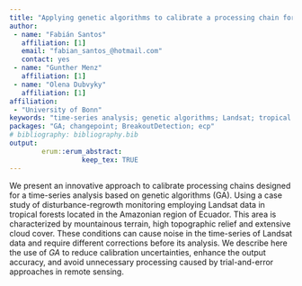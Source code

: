 ```yaml
---
title: "Applying genetic algorithms to calibrate a processing chain for a Landsat-based time series analysis of disturbance - regrowth dynamics in tropical forests"
author:
 - name: "Fabián Santos"
   affiliation: [1]
   email: "fabian_santos_@hotmail.com"
   contact: yes
 - name: "Gunther Menz"
   affiliation: [1]
 - name: "Olena Dubvyky"
   affiliation: [1]
affiliation:
 - "University of Bonn"
keywords: "time-series analysis; genetic algorithms; Landsat; tropical forests monitoring"
packages: "GA; changepoint; BreakoutDetection; ecp"
# bibliography: bibliography.bib
output:  
        erum::erum_abstract:
                  keep_tex: TRUE
---
```


We present an innovative approach to calibrate processing chains
designed for a time-series analysis based on genetic algorithms (GA).
Using a case study of disturbance-regrowth monitoring employing Landsat
data in tropical forests located in the Amazonian region of Ecuador.
This area is characterized by mountainous terrain, high topographic
relief and extensive cloud cover. These conditions can cause noise in
the time-series of Landsat data and require different corrections before
its analysis. We describe here the use of *GA* to reduce calibration
uncertainties, enhance the output accuracy, and avoid unnecessary
processing caused by trial-and-error approaches in remote sensing.

<!--  -->
<!-- **References** -->
<!-- 1. L. Scrucca, "GA: A Package for Genetic Algorithms in R," Journal of Statistical Software, vol. 53, pp. 1-37, 2013.
 2. R. Killick and I. A. Eckley, "changepoint: An R Package for Changepoint Analysis.," Journal of Statistical Software, vol. 58, pp. 1-19, 2014.
 3. N. James, A. Kejariwal, and D. Matteson, "BreakoutDetection: Breakout Detection via Robust E-Statistics," R package version 1.0.1 ed, 2014.
 4. N. James and D. Matteson, "ecp: An R Package for Nonparametric Multiple Change Point Analysis of Multivariate Data," Journal of Statistical Software, vol. 62, pp. 1-25, 2014. -->

